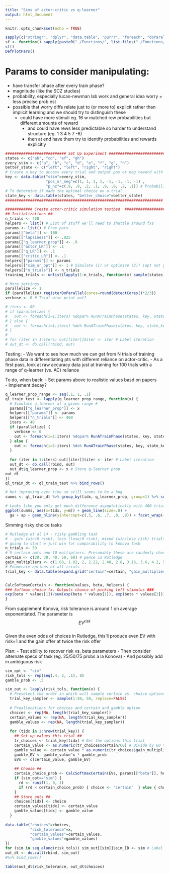 ```yaml
---
title: "Sims of actor-critic vs q-learner"
output: html_document
---
```


```r
knitr::opts_chunk$set(echo = TRUE)
``` 

```r
sapply(c("stringr", "dplyr", "data.table", "purrr", "foreach", "doParallel", "ggplot2"), require, character=TRUE)
sf <- function() sapply(paste0("./Functions/", list.files("./Functions/", recursive=TRUE)), source) # Source all fxs
sf()
DefPlotPars()
```

# Params to consider manipulating:  
- have transfer phase after every train phase?
- magnitude (like the SCZ studies)   
- probability, especially lucas-newman lab work and general idea worry = less precise prob est  
- possible that worry diffs relate just to (or more to) explicit rather than implicit learning and we should try to 
distinguish these  
  - could have more stimuli eg. 16 w matched rew probabilities but different amounts of reward  
    - and could have rews less predictable so harder to understand structure (eg. 1 3 4 5 7 -6)  
    - then at end have them try to identify probabilities and rewards explicitly  




```r
########################### Set Up Experiment ###########################
states <- c("ab", "cd", "ef", "gh")
every_stim <- c("a", "b", "c", "d", "e", "f", "g", "h")
better_state <- c("left", "left", "right", "right")
# Create a key to access every trial and output pos or neg reward with the appropriate probability  
key <- data.table("stim"=every_stim, 
                  "pos_or_neg"=c(1, 1, 1, 1, -1, -1, -1, -1) , 
                  "p_nz"=c(.9, .8, .2, .1, .9, .8, .2, .1)) # Probability of non-zero outcome
# To determine if made the optimal choice on a trial
state_key <- data.table(states, "better_choice"=better_state)
######################################################################

############ Create actor-critic simulation testbed  ##################
## Initializations ##
n_trials <- 400
helpers <- list() # List of stuff we'll need to shuttle around fxs 
params <- list() # Free pars
params[["beta"]] <- 100
params[["lapsiness"]] <- .025
params[["q_learner_prop"]] <- .9
params[["actor_LR"]] <- .1
params[["q_LR"]] <- .1
params[["critic_LR"]] <- .1
helpers[["params"]] <- params
helpers[["sim_or_opt"]] <- 1 # Simulate (1) or optimize (2)? (opt not yet built)
helpers[["n_trials"]] <- n_trials
training_trials <- unlist(lapply(1:n_trials, function(x) sample(states, 1))) # 1 training phase

# More settings
parallelize <- 1
if (parallelize) registerDoParallel(cores=round(detectCores()*2/3))
verbose <- 0 # Trial-wise print out?

# iters <- 80
# if (parallelize) {
#   out <- foreach(i=1:iters) %dopar% RunATrainPhase(states, key, state_key, helpers, verbose)   
# } else {
#   out <- foreach(i=1:iters) %do% RunATrainPhase(states, key, state_key, helpers, verbose)   
# }
# 
# for (iter in 1:iters) out[[iter]]$iter <- iter # Label iteration
# out_dt <- do.call(rbind, out)
```

Testing: 
- We want to see how much we can get from N trials of training phase data in differentiating pts with different reliance on actor-critic. 
  - As a first pass, look at raw accuracy data just at training for 100 trials with a range of q-learner (vs. AC) reliance  


To do, when back: 
- Set params above to realistic values basd on papers  
- Implement decay?  

```r
q_learner_prop_range <- seq(.1, 1, .1)
ql_train_test <- lapply(q_learner_prop_range, function(x) {
  # Simulate q_learner at a given range #
  params[["q_learner_prop"]] <- x
  helpers[["params"]] <- params
  helpers[["n_trials"]] <- 400
  iters <- 40
  if (parallelize) {
    verbose <- 0
    out <- foreach(i=1:iters) %dopar% RunATrainPhase(states, key, state_key, helpers, verbose)   
  } else {
    out <- foreach(i=1:iters) %do% RunATrainPhase(states, key, state_key, helpers, verbose)   
  }
  
  for (iter in 1:iters) out[[iter]]$iter <- iter # Label iteration
  out_dt <- do.call(rbind, out)
  out_dt$q_learner_prop <- x # Store q-learner prop
out_dt
})
ql_train_dt <- ql_train_test %>% bind_rows()
```


```r
# Not improving over time so still seems to be a bug
summs <- ql_train_dt %>% group_by(tidx, q_learner_prop, group=1) %>% summarize(m=mean(correct))

# Looks like you only get much difference asymptotically with 400 trials
ggplot(summs, aes(x=tidx, y=m)) + geom_line(size=.8) + 
  ga + ap + geom_hline(yintercept=c(.5, .6, .7, .8, .9)) + facet_wrap(~ q_learner_prop) 
```
Simming risky choice tasks  

```r
# Rutledge et al 14 - risky gambling task  
# - gain (win/0 risk), loss (lose/0 risk), mixed (win/lose risk) trials  
# going to start w just win for comparability to konova task 
n_trials <- 50
# 5 certain amts and 10 multipliers. Presumably these are randomly chosen 
certain <- c(20, 30, 40, 50, 60) # pence in Rutledge 
gain_multipliers <- c(1.68, 1.82, 2, 2.22, 2.48, 2.8, 3.16, 3.6, 4.2, 5)
# Enumerate options of all trials 
trial_key <- data.table(expand.grid("certain"=certain, "gain_multipliers"=gain_multipliers))


CalcSoftmaxCertain <- function(values, beta, helpers) {
### Softmax choice fx. Outputs chance of picking left stimulus ###
exp(beta * values[1])/sum(exp(beta * values[1]), exp(beta * values[2]))  
}
```

From supplement Konova, risk tolerance is around 1 on average exponentiated. The parameter is 
$$EV^{risk}$$  
Given the even odds of choices in Rutledge, this'll produce even EV with risk=1 and the gain offer at twice the risk offer  

Plan: 
- Test ability to recover risk vs. beta parameters 
  - Then consider alternate specs of task (eg. 25/50/75 probs a la Konova)
  - And possibly add in ambiguous risk 
  
```r
sim_opt <- "sim"
risk_tols <- rep(seq(.4, 2, .1), 8)
gamble_prob <- .5
```


```r
sim_out <- lapply(risk_tols, function(x) {
  # Preselect the order in which will sample certain vs. choice options 
  trial_key_sampler <- sample(1:50, 50, replace=FALSE)
  
  # Preallocations for choices and certain and gamble option 
  choices <- rep(NA, length(trial_key_sampler))
  certain_values <- rep(NA, length(trial_key_sampler))
  gamble_values <- rep(NA, length(trial_key_sampler))
  
  for (tidx in 1:nrow(trial_key)) {
    ## Set up values this trial ##
    tr_choices <- trial_key[tidx] # Get the options this trial
    certain_value <- as.numeric(tr_choices$certain/60) # Divide by 60 to bring vals to 0 to 1
    gamble_value <- certain_value * as.numeric(tr_choices$gain_multipliers)
    gamble_EV <- gamble_value^x * gamble_prob
    EVs <- c(certain_value, gamble_EV)
    
    ## Choose ##
    certain_choice_prob <- CalcSoftmaxCertain(EVs, params[["beta"]], helpers)
    if (sim_opt=="sim") {
      rd <- runif(1, 0, 1)
      if (rd < certain_choice_prob) { choice <- "certain"  } else { choice <- "risk" }
    }
    ## Store outs ##      
    choices[tidx] <- choice
    certain_values[tidx] <- certain_value
    gamble_values[tidx] <- gamble_value
  }
  
data.table("choices"=choices, 
           "risk_tolerance"=x, 
           "certain_values"=certain_values, 
           "gamble_values"=gamble_values)
})  
for (sim in seq_along(risk_tols)) sim_out[[sim]]$sim_ID <- sim # Label each sim
out_dt <- do.call(rbind, sim_out)
#%>% bind_rows()

table(out_dt$risk_tolerance, out_dt$choices)

```

